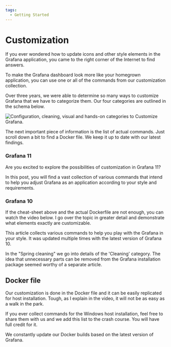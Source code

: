 ```yaml
---
tags:
  - Getting Started
---
```



# Customization

If you ever wondered how to update icons and other style elements in the Grafana application, you came to the right corner of the Internet to find answers.

To make the Grafana dashboard look more like your homegrown application, you can use one or all of the commands from our customization collection.

Over three years, we were able to determine so many ways to customize Grafana that we have to categorize them. Our four categories are outlined in the schema below.

<Image
  title="Configuration, cleaning, visual and hands-on categories to Customize Grafana."
  src="/img/grafana/customization.png"
/>

The next important piece of information is the list of actual commands. Just scroll down a bit to find a Docker file. We keep it up to date with our latest findings.

### Grafana 11

Are you excited to explore the possibilities of customization in Grafana 11?

<Youtube id="8ArQ0vlWA88" title="What can you customize in Grafana 11?" />

In this post, you will find a vast collection of various commands that intend to help you adjust Grafana as an application according to your style and requirements.

<BlogPost id="how-to-customize-grafana-11.1.0" />

### Grafana 10

If the cheat-sheet above and the actual Dockerfile are not enough, you can watch the video below. I go over the topic in greater detail and demonstrate what elements exactly are customizable.

<Youtube
  id="ChI78v4UZc0"
  title="How to customize Grafana 9.4. A cheat-sheet for Docker container and Windows."
/>

This article collects various commands to help you play with the Grafana in your style. It was updated multiple times with the latest version of Grafana 10.

<BlogPost id="how-to-customize-the-grafana-user-interface-8d70a42dc2b6" />

In the "Spring cleaning" we go into details of the 'Cleaning' category. The idea that unnecessary parts can be removed from the Grafana installation package seemed worthy of a separate article.

<BlogPost id="native-grafana-plugins-20230409" />

## Docker file

Our customization is done in the Docker file and it can be easily replicated for host installation. Tough, as I explain in the video, it will not be as easy as a walk in the park.

If you ever collect commands for the Windows host installation, feel free to share them with us and we add this list to the crash course. You will have full credit for it.

We constantly update our Docker builds based on the latest version of Grafana.

<Code
  url="https://github.com/VolkovLabs/volkovlabs-app/blob/main/Dockerfile"
  language="docker"
/>
